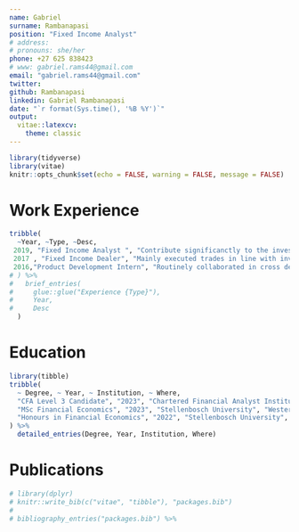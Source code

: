 ```yaml
---
name: Gabriel 
surname: Rambanapasi
position: "Fixed Income Analyst"
# address: 
# pronouns: she/her
phone: +27 625 838423 
# www: gabriel.rams44@gmail.com
email: "gabriel.rams44@gmail.com"
twitter: 
github: Rambanapasi
linkedin: Gabriel Rambanapasi
date: "`r format(Sys.time(), '%B %Y')`"
output: 
  vitae::latexcv:
    theme: classic
---
```


```r
library(tidyverse)
library(vitae)
knitr::opts_chunk$set(echo = FALSE, warning = FALSE, message = FALSE)

```

# Work Experience

```r
tribble(
  ~Year, ~Type, ~Desc,
 2019, "Fixed Income Analyst ", "Contribute significanctly to the investment process by constructing investmnet stratgeies and guide portfolio construction.",
 2017 , "Fixed Income Dealer", "Mainly executed trades in line with investment strategy. Invloved relatiopship building with brokers, delaers and custodias foe best execution.", 
 2016,"Product Development Intern", "Routinely collaborated in cross departmental projects to produce products that increase stock exchange visibility and investor acitivity"
# ) %>% 
#   brief_entries(
#     glue::glue("Experience {Type}"),
#     Year, 
#     Desc
  )
```

# Education

```r
library(tibble)
tribble(
  ~ Degree, ~ Year, ~ Institution, ~ Where,
  "CFA Level 3 Candidate", "2023", "Chartered Financial Analyst Institute", "Charlotte, United States", 
  "MSc Financial Economics", "2023", "Stellenbosch University", "Western Cape, South Africa",
  "Honours in Financial Economics", "2022", "Stellenbosch University", "Western Cape, South Africa",
) %>% 
  detailed_entries(Degree, Year, Institution, Where)
```

# Publications

 ```r
# library(dplyr)
# knitr::write_bib(c("vitae", "tibble"), "packages.bib")
# 
# bibliography_entries("packages.bib") %>%
```


